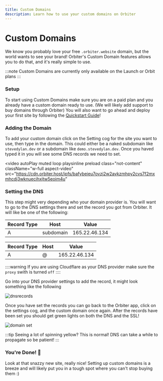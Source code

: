 ```yaml
---
title: Custom Domains
description: Learn how to use your custom domains on Orbiter
---
```


# Custom Domains

We know you probably love your free `.orbiter.website` domain, but the world wants to see your brand! Orbiter's Custom Domain features allows you to do that, and it's really simple to use.

:::note
Custom Domains are currently only available on the Launch or Orbit plans
:::

### Setup

To start using Custom Domains make sure you are on a paid plan and you already have a custom domain ready to use. (We will likely add support to buy domains through Orbiter) You will also want to go ahead and deploy your first site by following the [Quickstart Guide](/quickstart)!

### Adding the Domain

To add your custom domain click on the Setting cog for the site you want to use, then type in the domain. This could either be a naked subdomain like `stevedylan.dev` or a subdomain like `demo.stevedylan.dev`. Once you haved typed it in you will see some DNS records we need to set.

<video
  autoPlay
  muted
  loop
  playsinline
  preload
  class="not-content"
  className="w-full aspect-video"
  src="https://cdn.orbiter.host/ipfs/bafybeieu7ovzj2w2avkzmhpy2cvs7f2mxmhcdj3wknuecihxjtw5eoim4u"
></video>

### Setting the DNS

This step might very depending who your domain provider is. You will want to go to the DNS settings there and set the record you got from Orbiter. It will like be one of the following:

| Record Type | Host | Value |
| ------------|------|-------|
| A      |  subdomain   | 165.22.46.134 |

| Record Type | Host | Value |
| ------------|------|-------|
| A      |  @   | 165.22.46.134 |

::::warning
If you are using Cloudflare as your DNS provider make sure the `proxy` swith is turned `off`
::::

Go into your DNS provider settings to add the record, it might look something like the following

![dnsrecords](https://cdn.orbiter.host/ipfs/bafkreif74tgdd4pzejui5j3wn3apmz5litnksj4ler63bqf7mdebx67o6a)

Once you have set the records you can go back to the Orbiter app, click on the settings cog, and the custom domain once again. After the records have been set you should get green lights on both the DNS and the SSL!

![domain set](https://cdn.orbiter.host/ipfs/bafkreif27h4rco5acskpjoimc6iyajd3ssqezrikdjhpgf5hreyhtuejli)

:::tip
Seeing a lot of spinning yellow? This is normal! DNS can take a while to propagate so be patient!
:::

### You're Done! 🚀

Look at that snazzy new site, really nice! Setting up custom domains is a breeze and will likely put you in a tough spot where you can't stop buying them :)
